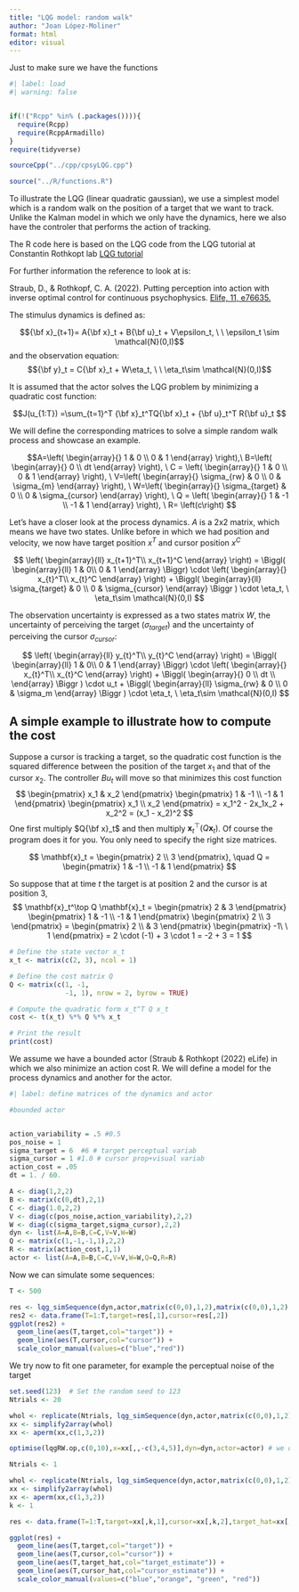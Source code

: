```yaml
---
title: "LQG model: random walk"
author: "Joan López-Moliner"
format: html
editor: visual
---
```


Just to make sure we have the functions

```r
#| label: load
#| warning: false


if(!("Rcpp" %in% (.packages()))){
  require(Rcpp)
  require(RcppArmadillo)
}
require(tidyverse)

sourceCpp("../cpp/cpsyLQG.cpp")

source("../R/functions.R")

```

To illustrate the LQG (linear quadratic gaussian), we use a simplest model which is a random walk on the position of a target that we want to track. Unlike the Kalman model in which we only have the dynamics, here we also have the controler that performs the action of tracking. 

The R code here is based on the LQG code from the LQG tutorial at Constantin Rothkopt lab [LQG tutorial](https://github.com/RothkopfLab/lqg/blob/main/notebooks/Tutorial.ipynb "LQG tutorial")

For further information the reference to look at is: 

Straub, D., & Rothkopf, C. A. (2022). Putting perception into action with inverse optimal control for continuous psychophysics. [Elife, 11, e76635.](https://doi.org/10.7554/eLife.76635)


The stimulus dynamics is defined as:

$${\bf x}_{t+1}= A{\bf x}_t + B{\bf u}_t + V\epsilon_t, \ \ \epsilon_t \sim \mathcal{N}(0,I)$$
and the observation equation:
$${\bf y}_t = C{\bf x}_t + W\eta_t, \ \ \eta_t\sim \mathcal{N}(0,I)$$



It is assumed that the actor solves the LQG problem by minimizing a quadratic cost function:

$$J(u_{1:T}) =\sum_{t=1}^T {\bf x}_t^TQ{\bf x}_t + {\bf u}_t^T R{\bf u}_t  $$

We will define the corresponding matrices to solve a simple random walk process and showcase an example.

$$A=\left( 
\begin{array}{}
1 & 0 \\
0 & 1
\end{array}
\right),\   
B=\left(
\begin{array}{}
0 \\
dt 
\end{array}
\right), \ 
C = \left( 
\begin{array}{}
1 & 0 \\
0 & 1
\end{array}
\right), \ 
V=\left( 
\begin{array}{}
\sigma_{rw} & 0 \\
0 & \sigma_{m}
\end{array}
\right), \ 
W=\left( 
\begin{array}{}
\sigma_{target} & 0 \\
0 & \sigma_{cursor}
\end{array}
\right), \ 
Q = \left( 
\begin{array}{}
1 & -1 \\
-1 & 1
\end{array}
\right), \ 
R= \left(c\right)
$$

Let's have a closer look at the process dynamics. $A$ is a 2x2 matrix, which means we have two states. Unlike before in which we had position and velocity, we now have target position $x^T$ and cursor position $x^C$ 

$$
\left(
\begin{array}{ll}
x_{t+1}^T\\
x_{t+1}^C
\end{array}
\right) = 
\Biggl(
\begin{array}{ll}
1 & 0\\
0 & 1
\end{array}
\Biggr) \cdot
\left(
\begin{array}{}
x_{t}^T\\
x_{t}^C
\end{array}
\right) + 
\Biggl(
\begin{array}{ll}
\sigma_{target} & 0 \\
0 & \sigma_{cursor}
\end{array}
\Biggr ) \cdot \eta_t, \ \eta_t\sim \mathcal{N}(0,I)
$$


The observation uncertainty is expressed as a two states matrix $W$, the uncertainty of perceiving the target ($\sigma_{target}$) and the uncertainty of perceiving the cursor $\sigma_{cursor}$:

$$
\left(
\begin{array}{ll}
y_{t}^T\\
y_{t}^C
\end{array}
\right) = 
\Biggl(
\begin{array}{ll}
1 & 0\\
0 & 1
\end{array}
\Biggr) \cdot
\left(
\begin{array}{}
x_{t}^T\\
x_{t}^C
\end{array}
\right) + 
\Biggl(
\begin{array}{}
0 \\ dt \\
\end{array}
\Biggr ) \cdot u_t + 
\Biggl(
\begin{array}{ll}
\sigma_{rw} & 0 \\
0 & \sigma_m
\end{array}
\Biggr ) \cdot \eta_t, \ \eta_t\sim \mathcal{N}(0,I)
$$

## A simple example to illustrate how to compute the cost

Suppose a cursor is tracking a target, so the quadratic cost function is the squared difference between the position of the target $x_1$ and that of the cursor $x_2$. The controller $Bu_t$ will move so that minimizes this cost function 
$$
\begin{pmatrix} x_1 & x_2 \end{pmatrix}
\begin{pmatrix} 1 & -1 \\ -1 & 1 \end{pmatrix}
\begin{pmatrix} x_1 \\ x_2 \end{pmatrix}
= x_1^2 - 2x_1x_2 + x_2^2 = (x_1 - x_2)^2
$$
One first multiply $Q{\bf x}_t$ and then multiply $\mathbf{x}_t^\top (Q \mathbf{x}_t)$. Of course the program does it for you. You only need to specify the right size matrices.

$$
\mathbf{x}_t =
\begin{pmatrix}
2 \\
3
\end{pmatrix}, \quad
Q =
\begin{pmatrix}
1 & -1 \\
-1 & 1
\end{pmatrix}
$$

So suppose that at time $t$ the target is at position 2 and the cursor is at position 3,
$$
\mathbf{x}_t^\top Q \mathbf{x}_t =
\begin{pmatrix} 2 & 3 \end{pmatrix}
\begin{pmatrix} 1 & -1 \\ -1 & 1 \end{pmatrix}
\begin{pmatrix} 2 \\ 3 \end{pmatrix}
= \begin{pmatrix} 2 \\ & 3 \end{pmatrix}
\begin{pmatrix} -1\ \ 1 \end{pmatrix}
= 2 \cdot (-1) + 3 \cdot 1 = -2 + 3 = 1
$$


```r

# Define the state vector x_t
x_t <- matrix(c(2, 3), ncol = 1)

# Define the cost matrix Q
Q <- matrix(c(1, -1,
              -1, 1), nrow = 2, byrow = TRUE)

# Compute the quadratic form x_t^T Q x_t
cost <- t(x_t) %*% Q %*% x_t

# Print the result
print(cost)
```

We assume we have a bounded actor (Straub & Rothkopt (2022) eLife) in which we also minimize an action cost R. 
We will define a model for the process dynamics and another for the actor.

```r
#| label: define matrices of the dynamics and actor

#bounded actor


action_variability = .5 #0.5
pos_noise = 1
sigma_target = 6  #6 # target perceptual variab
sigma_cursor = 1 #1.0 # cursor prop+visual variab
action_cost = .05
dt = 1. / 60.

A <- diag(1,2,2)
B <- matrix(c(0,dt),2,1)
C <- diag(1.0,2,2)
V <- diag(c(pos_noise,action_variability),2,2)
W <- diag(c(sigma_target,sigma_cursor),2,2)
dyn <- list(A=A,B=B,C=C,V=V,W=W)
Q <- matrix(c(1,-1,-1,1),2,2)
R <- matrix(action_cost,1,1)
actor <- list(A=A,B=B,C=C,V=V,W=W,Q=Q,R=R)


```

Now we can simulate some sequences:

```r
T <- 500

res <- lqg_simSequence(dyn,actor,matrix(c(0,0),1,2),matrix(c(0,0),1,2),T,return_all = TRUE) 
res2 <- data.frame(T=1:T,target=res[,1],cursor=res[,2])
ggplot(res2) + 
  geom_line(aes(T,target,col="target")) +
  geom_line(aes(T,cursor,col="cursor")) +
  scale_color_manual(values=c("blue","red"))

```

We try now to fit one parameter, for example the perceptual noise of the target

```r


set.seed(123)  # Set the random seed to 123
Ntrials <- 20

whol <- replicate(Ntrials, lqg_simSequence(dyn,actor,matrix(c(0,0),1,2),matrix(c(0,0),1,2),T,return_all = TRUE)) # we only return the state (not the belief)
xx <- simplify2array(whol)
xx <- aperm(xx,c(1,3,2))

optimise(lqgRW.op,c(0,10),x=xx[,,-c(3,4,5)],dyn=dyn,actor=actor) # we only need to pass the state not the estimates

```

```r

Ntrials <- 1

whol <- replicate(Ntrials, lqg_simSequence(dyn,actor,matrix(c(0,0),1,2),matrix(c(0,0),1,2),T,return_all = TRUE) )
xx <- simplify2array(whol)
xx <- aperm(xx,c(1,3,2))
k <- 1 

res <- data.frame(T=1:T,target=xx[,k,1],cursor=xx[,k,2],target_hat=xx[,k,3],cursor_hat=xx[,k,4])

ggplot(res) + 
  geom_line(aes(T,target,col="target")) +
  geom_line(aes(T,cursor,col="cursor")) +
  geom_line(aes(T,target_hat,col="target_estimate")) +
  geom_line(aes(T,cursor_hat,col="cursor_estimate")) +
  scale_color_manual(values=c("blue","orange", "green", "red"))

```
